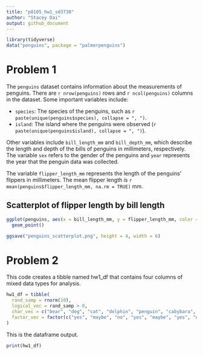 ```yaml
---
title: "p8105_hw1_sd3730"
author: "Stacey Dai"
output: github_document
---
```


```r
library(tidyverse)
data("penguins", package = "palmerpenguins")
```


# Problem 1

The `penguins` dataset contains information about the measurements of penguins. There are `r nrow(penguins)` rows and `r ncol(penguins)` columns in the dataset. Some important variables include:

- `species`: The species of the penguins, such as `r paste(unique(penguins$species), collapse = ", ")`.
- `island`: The island where the penguins were observed (`r paste(unique(penguins$island), collapse = ", ")`).

Other variables include `bill_length_mm` and `bill_depth_mm`, which describe the length and depth of the bills of penguins in millimeters, respectively. The variable `sex` refers to the gender of the penguins and `year` represents the year that the penguin data was collected. 

The variable `flipper_length_mm` represents the length of the penguins' flippers in millimeters. The mean flipper length is `r mean(penguins$flipper_length_mm, na.rm = TRUE)` mm.

## Scatterplot of flipper length by bill length
```r
ggplot(penguins, aes(x = bill_length_mm, y = flipper_length_mm, color = species)) + 
  geom_point()
```

```r
ggsave("penguins_scatterplot.png", height = 4, width = 6)
```


# Problem 2

This code creates a tibble named hw1_df that contains four columns of mixed data types for analysis.

```r
hw1_df = tibble(
  rand_samp = rnorm(10),              
  logical_vec = rand_samp > 0,
  char_vec = c("bear", "dog", "cat", "dolphin", "penguin", "cabybara", "llama", "goose", "pigeon", "goat"),
  factor_vec = factor(c("yes", "maybe", "no", "yes", "maybe", "yes", "no", "no", "maybe", "yes"))
)
```

This is the dataframe output.
```r
print(hw1_df)
```

